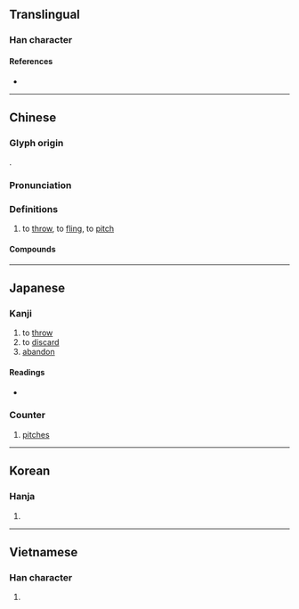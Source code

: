 {{character info/new}}
==Translingual==

===Han character===
{{Han char|rn=64|rad=手|as=04|sn=7|four=57047|canj=QHNE|ids=⿰扌殳}}

====References====
* {{Han ref|kx=0421.130|dkj=11887|dj=0768.130|hdz=31842.030|uh=6295|ud=25237|bh=A7EB|bd=42987}}

----

==Chinese==
{{zh-forms}}

===Glyph origin===
{{Han etyl}}
{{Han compound|手|殳|alt1=扌|ls=ic}}.

===Pronunciation===
{{zh-pron
|m=tóu
|c=tau4
|h=pfs=thèu
|md=
|mn=qz:tiô/xm,zz:tô͘/tâu
|w=
|mc=y
|oc=y
|cat=v
}}

===Definitions===
{{zh-hanzi}}

# to [[throw]], to [[fling]], to [[pitch]]

====Compounds====
{{zh-der|奔井投河|情投意洽|五體投地|公民投票|意氣相投|以蚓投魚|全民投票|意合情投|器鼠難投|乘間投隙|一投|信任投票|分投|以石投卵|情投意合|單記投票|國際投資|忙投急趁|以碫投卵|二返投唐|如水投石|公開投票|以石投水|委重投艱|不相投|如膠投漆|公共投資|下井投石|去暗投明|北投|勝利投手|地下投資|以卵投石|投放|焦熬投石|投奔無門|投刺|投畀豺虎|投醪|投脾胃|投到|投門路|投稿|投筆從戎|投胎|投擲|投牌|投遞|投機取巧|投山竄海|投誠|投袂援戈|投資公司|投謁|投寄|投案|投手犯規|投戈講藝|投跡|投心|投賃|投河逩井|投洽|投阱下石|投晚|揚雄投閣|無門投告|投告|投杼|有國難投|投杼之惑|標高投影|投暮|投藥|投遞員|暴投|投緣|投東摸西|投機股|投轄|投石問路|投至得|投鼠忌器|投生|空投|投手|拱手投降|投考|投子|投托|投戈|投分|投影片|投票|智力投資|投宿|投效|投井下石|投奔|投獻|投影機|投資預算|投其所好|投票權|投杼市虎|投袂|投步|投影畫法|投石下井|投身|投鞭斷流|投機|投拜|投潘岳果|投梭折齒|投詞|投止|投斧|投資額|投敵|投資|投梭|投鞭|投現|投梭之拒|投名狀|投老|投向|棄暗投明|投鼠之忌|窮猿投林|投師|投影|短期投資|投資人|玉燕投懷|投央|投閒置散|投瓊|投策|投契|投保|投機分子|投劾|毀方投圓|投杼之疑|投命|投供|救火投薪|投首|投閣|投繯|投竿|相投|投桃報李|投壺|投監|投槍|玉女投壺|淨投資|投袂荷戈|投彈|投江|投地|投酒|林投姐|投親|投合|投入|投腦酒|投靠|投至|投資誘因|投郵|投顧|投荒|投事|投資放款|投訴|投票機|投瓜|投水|投簪|拜投|氣誼相投|投籃|投影畫|明珠暗投|投無不利|投軍|投順|沒投仰仗|氣義相投|石投大海|氣味相投|投解|投報|投明|投木報瓊|模擬投票|投射|投降|投體|林投|投機倒把|投射作用|望門投止|曾母投杼|投死|投書|投懷送抱|投球機|投身紙|投附|投訴無門|投膏止火|投注|投機買賣|投標|話不投機|舉手投足|若卵投石|跳投|讀者投書|走投無路|飛蛾投焰|線上投票|賣身投靠|背暗投明|義氣相投|膠漆相投|轉世投胎|飛蛾投火|臭味相投|解甲投戈|陳遵投轄|聲氣相投|長期投資|鍼芥相投|針芥相投|連記投票|走投沒路|轉投資|誤投|飲馬投錢|赴湯投火|自投羅網|語不投機|針鋒相投}}

----

==Japanese==

===Kanji===
{{ja-kanji|grade=3|rs=手04}}

# to [[throw]]
# to [[discard]]
# [[abandon]]

====Readings====
* {{ja-readings|goon=[[ず]] (zu) {{non-joyo-reading}}|kanon=[[とう]] (tō)|kun=[[なげる]] (nageru)}}

===Counter===
{{ja-pos|とう|counter}}

# {{lb|ja|baseball|sort=とう}} [[pitch]]es

----

==Korean==

===Hanja===
{{ko-hanja|hangeul=투}}

# {{defn|lang=ko|sort=手04}}

----

==Vietnamese==

===Han character===
{{vi-hantu|[[đầu]], [[nhầu]]|rs=手04}}

# {{defn|lang=vi}}